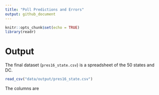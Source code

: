 ```yaml
---
title: "Poll Predictions and Errors"
output: github_document
---
```


```r
knitr::opts_chunk$set(echo = TRUE)
library(readr)
```



# Output

The final dataset (`pres16_state.csv`) is a spreadsheet of the 50 states and DC. 


```r
read_csv("data/output/pres16_state.csv")
```



The columns are 